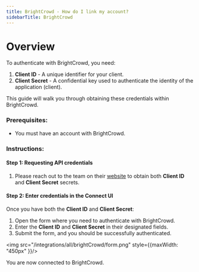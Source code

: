 ```yaml
---
title: BrightCrowd - How do I link my account?
sidebarTitle: BrightCrowd
---
```



# Overview

To authenticate with BrightCrowd, you need:
1. **Client ID** - A unique identifier for your client.
2. **Client Secret** - A confidential key used to authenticate the identity of the application (client).

This guide will walk you through obtaining these credentials within BrightCrowd.

### Prerequisites:

- You must have an account with BrightCrowd.

### Instructions:

#### Step 1: Requesting API credentials
1. Please reach out to the team on their [website](https://brightcrowd.com) to obtain both **Client ID** and **Client Secret** secrets.

#### Step 2: Enter credentials in the Connect UI

Once you have both the **Client ID** and **Client Secret**:
1. Open the form where you need to authenticate with BrightCrowd.
2. Enter the **Client ID** and **Client Secret** in their designated fields.
3. Submit the form, and you should be successfully authenticated.


<img src="/integrations/all/brightCrowd/form.png" style={{maxWidth: "450px" }}/>

You are now connected to BrightCrowd.
 